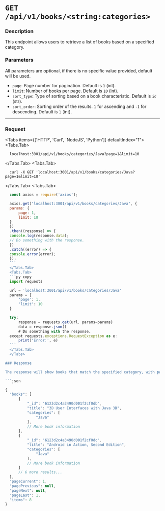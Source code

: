 
# `GET /api/v1/books/<string:categories>`

### Description
This endpoint allows users to retrieve a list of books based on a specified category.

### Parameters
All parameters are optional, if there is no specific value provided, default will be used.

- `page`: Page number for pagination. Default is `1` (int).
- `limit`: Number of books per page. Default is `10` (int).
- `sort_type`: Type of sorting based on a book characteristic. Default is `id` (str).
- `sort_order`: Sorting order of the results. `1` for ascending and `-1` for descending. Default is `1` (int).

---

### Request
 
<Tabs items={['HTTP', 'Curl', 'NodeJS', 'Python']} defaultIndex="1">
  <Tabs.Tab>
  ```http copy
    localhost:3001/api/v1/books/categories/Java?page=1&limit=10
  ```
  </Tabs.Tab>
  <Tabs.Tab>
  ``` curl copy
    curl -X GET 'localhost:3001/api/v1/books/categories/Java?page=1&limit=10'
  ```
  </Tabs.Tab>
  <Tabs.Tab>
  ```js copy
    const axios = require('axios');

    axios.get('localhost:3001/api/v1/books/categories/Java', {
    params: {
        page: 1,
        limit: 10
    }
    })
    .then((response) => {
    console.log(response.data);
    // Do something with the response.
    })
    .catch((error) => {
    console.error(error);
    });
    ```
    </Tabs.Tab>
    <Tabs.Tab>
    ```py copy
    import requests

    url = 'localhost:3001/api/v1/books/categories/Java'
    params = {
        'page': 1,
        'limit': 10
    }

    try:
        response = requests.get(url, params=params)
        data = response.json()
        # Do something with the response.
    except requests.exceptions.RequestException as e:
        print('Error:', e)
    ```
    </Tabs.Tab>
    </Tabs>

### Response

The response will show books that match the specified category, with pagination details. For example, if the category is _"Java"_ there will be 2 matching results of books that have that category (and can also have others).

```json

{
    "books": [
        {
            "_id": "6123d2c4a3490d001f2cf0db",
            "title": "3D User Interfaces with Java 3D",
            "categories": [
                "Java"
            ],
            // More book information
        },
        {
            "_id": "6123d2c4a3490d001f2cf0dc",
            "title": "Android in Action, Second Edition",
            "categories": [
                "Java"
            ],
            // More book information
        }
        // 6 more results...
    ],
    "pageCurrent": 1,
    "pagePrevious": null,
    "pageNext": null,
    "pageLast": 1,
    "items": 8
}

```


